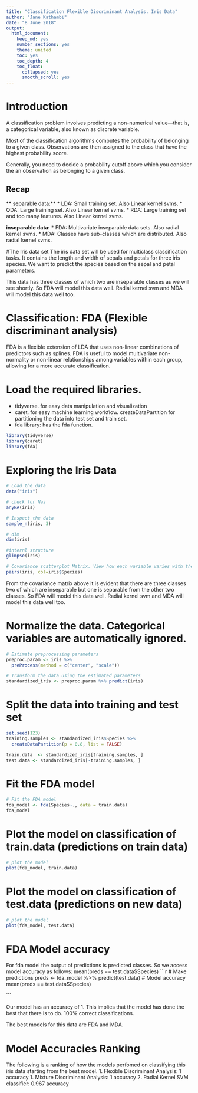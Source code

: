 ```yaml
---
title: "Classification Flexible Discriminant Analysis. Iris Data"
author: "Jane Kathambi"
date: "8 June 2018"
output: 
  html_document:
    keep_md: yes
    number_sections: yes
    theme: united
    toc: yes
    toc_depth: 4
    toc_float:
      collapsed: yes
      smooth_scroll: yes
---
```

# Introduction
A classification problem involves predicting a non-numerical value—that is, a categorical variable, also known as discrete variable.

Most of the classification algorithms computes the probability of belonging to a given class. Observations are then assigned to the class that have the highest probability score.

Generally, you need to decide a probability cutoff above which you consider the an observation as belonging to a given class.

## Recap
** separable data:** 
* LDA: Small training set. Also Linear kernel svms.
* QDA: Large training set. Also Linear kernel svms.
* RDA: Large training set and too many features. Also Linear kernel svms.

**inseparable data:**
* FDA: Multivariate inseparable data sets. Also radial kernel svms.
* MDA: Classes have sub-classes which are distributed. Also radial kernel svms.

#The Iris data set
The iris data set will be used for multiclass classification tasks. It contains the length and width of sepals and petals for three iris species. We want to predict the species based on the sepal and petal parameters.

This data has three classes of which two are inseparable classes as we will see shortly. So FDA will model this data well. Radial kernel svm and MDA will model this data well too.

# Classification:  FDA (Flexible discriminant analysis)
FDA is a flexible extension of LDA that uses non-linear combinations of predictors such as splines. FDA is useful to model multivariate non-normality or non-linear relationships among variables within each group, allowing for a more accurate classification.

# Load the required libraries.
* tidyverse. for easy data manipulation and visualization
* caret. for easy machine learning workflow. createDataPartition for partitioning the data into test set and train set.
* fda library: has the fda function.

```r
library(tidyverse)
library(caret)
library(fda)
```

# Exploring the Iris Data

```r
# Load the data
data("iris")

# check for Nas
anyNA(iris)

# Inspect the data
sample_n(iris, 3)

# dim
dim(iris)

#internl structure
glimpse(iris)

# Covariance scatterplot Matrix. View how each variable varies with the rest as well as how the classes are distributed
pairs(iris, col=iris$Species)

```

From the covariance matrix above it is evident that there are three classes two of which are inseparable but one is separable from the other two classes. So FDA will model this data well. Radial kernel svm and MDA will model this data well too.

# Normalize the data. Categorical variables are automatically ignored.
```r
# Estimate preprocessing parameters
preproc.param <- iris %>% 
  preProcess(method = c("center", "scale"))

# Transform the data using the estimated parameters
standardized_iris <- preproc.param %>% predict(iris)

```

# Split the data into training and test set
```r
set.seed(123)
training.samples <- standardized_iris$Species %>% 
  createDataPartition(p = 0.8, list = FALSE)

train.data  <- standardized_iris[training.samples, ]
test.data <- standardized_iris[-training.samples, ]
```

# Fit the FDA model
```r
# Fit the FDA model
fda_model <- fda(Species~., data = train.data)
fda_model
```

# Plot the model on classification of train.data (predictions on train data)
```r
# plot the model
plot(fda_model, train.data)
```

# Plot the model on classification of test.data (predictions on new data)
```r
# plot the model
plot(fda_model, test.data)
```

# FDA Model accuracy
For fda model the output of predictions is predicted classes. So we access model accuracy as follows:
mean(preds == test.data$Species)
```r
# Make predictions
preds <- fda_model %>% predict(test.data)
# Model accuracy
mean(preds == test.data$Species)


```

Our model has an accuracy of 1. This implies that the model has done the best that there is to do. 100% correct classifications. 

The best models for this data are FDA and MDA.

# Model Accuracies Ranking
The following is a ranking of how the models perfomed on classifying this iris data starting from the best model. 
1. Flexible Discriminant Analysis: 1 accuracy
1. Mixture Discriminant Analysis: 1 accuracy
2. Radial Kernel SVM classifier:  0.967 accuracy

